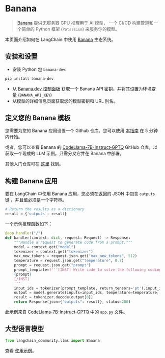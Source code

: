 # Banana

> [Banana](https://www.banana.dev/) 提供无服务器 GPU 推理用于 AI 模型，
> 一个 CI/CD 构建管道和一个简单的 Python 框架 (`Potassium`) 来服务你的模型。

本页面介绍如何在 LangChain 中使用 [Banana](https://www.banana.dev) 生态系统。

## 安装和设置

- 安装 Python 包 `banana-dev`:

```bash
pip install banana-dev
```

- 从 [Banana.dev 控制面板](https://app.banana.dev) 获取一个 Banana API 密钥，并将其设置为环境变量 (`BANANA_API_KEY`)
- 从模型的详细信息页面获取您的模型密钥和 URL 别名。

## 定义您的 Banana 模板

您需要为您的 Banana 应用设置一个 Github 仓库。您可以使用 [本指南](https://docs.banana.dev/banana-docs/) 在 5 分钟内开始。

或者，您可以查看 Banana 的 [CodeLlama-7B-Instruct-GPTQ](https://github.com/bananaml/demo-codellama-7b-instruct-gptq) GitHub 仓库，以获取一个现成的 LLM 示例。只需分叉它并在 Banana 中部署。

其他入门仓库可在 [这里](https://github.com/orgs/bananaml/repositories?q=demo-&type=all&language=&sort=) 找到。

## 构建 Banana 应用

要在 LangChain 中使用 Banana 应用，您必须在返回的 JSON 中包含 `outputs` 键
，并且值必须是一个字符串。

```python
# Return the results as a dictionary
result = {'outputs': result}
```

一个示例推理函数如下：

```python
@app.handler("/")
def handler(context: dict, request: Request) -> Response:
    """Handle a request to generate code from a prompt."""
    model = context.get("model")
    tokenizer = context.get("tokenizer")
    max_new_tokens = request.json.get("max_new_tokens", 512)
    temperature = request.json.get("temperature", 0.7)
    prompt = request.json.get("prompt")
    prompt_template=f'''[INST] Write code to solve the following coding problem that obeys the constraints and passes the example test cases. Please wrap your code answer using ```:
    {prompt}
    [/INST]
    '''
    input_ids = tokenizer(prompt_template, return_tensors='pt').input_ids.cuda()
    output = model.generate(inputs=input_ids, temperature=temperature, max_new_tokens=max_new_tokens)
    result = tokenizer.decode(output[0])
    return Response(json={"outputs": result}, status=200)
```

此示例来自 [CodeLlama-7B-Instruct-GPTQ](https://github.com/bananaml/demo-codellama-7b-instruct-gptq) 中的 `app.py` 文件。


## 大型语言模型


```python
from langchain_community.llms import Banana
```

查看 [使用示例](/docs/integrations/llms/banana)。
